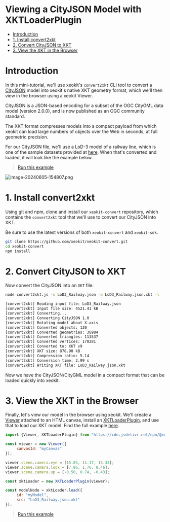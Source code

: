 # Viewing a CityJSON Model with XKTLoaderPlugin

- [Introduction](#introduction)
- [1\. Install convert2xkt](#1-install-convert2xkt)
- [2\. Convert CityJSON to XKT](#2-convert-cityjson-to-xkt)
- [3\. View the XKT in the Browser](#3-view-the-xkt-in-the-browser)

# Introduction

In this mini-tutorial, we'll use xeokit's `convert2xkt` CLI tool to convert a [CityJSON](https://www.cityjson.org/) model into xeokit's native XKT geometry format, which we'll then view in the browser using a xeokit Viewer.

CityJSON is a JSON-based encoding for a subset of the OGC CityGML data model (version 2.0.0), and is now published as an OGC community standard.

The XKT format compresses models into a compact payload from which xeokit can load large numbers of objects over the Web in seconds, at full geometric precision.

For our CityJSON file, we'll use a LoD-3 model of a railway line, which is one of the sample datasets provided at [here](https://www.cityjson.org/datasets). When that's converted and loaded, it will look like the example below.


> [Run this example](https://xeokit.github.io/xeokit-sdk/examples/#loading_CityJSON_Railway)

![image-20240605-154807.png](./attachments/image-20240605-154807.png)

# 1\. Install convert2xkt

Using git and npm, clone and install our `xeokit-convert` repository, which contains the `convert2xkt` tool that we'll use to convert our CityJSON into XKT.

Be sure to use the latest versions of both `xeokit-convert` and `xeokit-sdk`.

```bash
git clone https://github.com/xeokit/xeokit-convert.git
cd xeokit-convert
npm install
```

# 2\. Convert CityJSON to XKT

Now convert the CityJSON into an `XKT` file:

```bash
node convert2xkt.js -s LoD3_Railway.json -o LoD3_Railway.json.xkt -l

[convert2xkt] Reading input file: LoD3_Railway.json
[convert2xkt] Input file size: 4521.41 kB
[convert2xkt] Converting...
[convert2xkt] Converting CityJSON 1.0
[convert2xkt] Rotating model about X-axis
[convert2xkt] Converted objects: 120
[convert2xkt] Converted geometries: 36984
[convert2xkt] Converted triangles: 113537
[convert2xkt] Converted vertices: 170281
[convert2xkt] Converted to: XKT v9
[convert2xkt] XKT size: 878.98 kB
[convert2xkt] Compression ratio: 5.14
[convert2xkt] Conversion time: 2.99 s
[convert2xkt] Writing XKT file: LoD3_Railway.json.xkt
```

Now we have the CityJSON/CityGML model in a compact format that can be loaded quickly into xeokit.

# 3\. View the XKT in the Browser

Finally, let's view our model in the browser using xeokit. We'll create a [Viewer](https://xeokit.github.io/xeokit-sdk/docs/class/src/viewer/Viewer.js~Viewer.html) attached to an HTML canvas, install an [XKTLoaderPlugin](https://xeokit.github.io/xeokit-sdk/docs/class/src/plugins/XKTLoaderPlugin/XKTLoaderPlugin.js~XKTLoaderPlugin.html), and use that to load our XKT model. Find the full example [here](https://xeokit.github.io/xeokit-sdk/examples/#loading_CityJSON_Railway).

```js
import {Viewer, XKTLoaderPlugin} from "https://cdn.jsdelivr.net/npm/@xeokit/xeokit-sdk/dist/xeokit-sdk.es.min.js";

const viewer = new Viewer({
     canvasId: "myCanvas"
});

viewer.scene.camera.eye = [15.84, 11.17, 15.33];
viewer.scene.camera.look = [7.96, 1.76, 8.46];
viewer.scene.camera.up = [-0.50, 0.74, -0.43];

const xktLoader = new XKTLoaderPlugin(viewer);

const modelNode = xktLoader.load({
     id: "myModel",
     src: "LoD3_Railway.json.xkt"
});
```


> [Run this example](https://xeokit.github.io/xeokit-sdk/examples/#loading_CityJSON_Railway)
